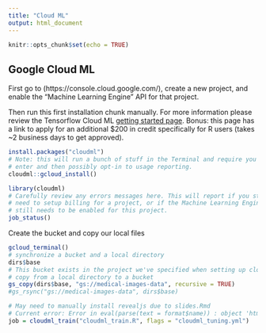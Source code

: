 ```yaml
---
title: "Cloud ML"
output: html_document
---
```


```r
knitr::opts_chunk$set(echo = TRUE)
```

## Google Cloud ML

First go to (https://console.cloud.google.com/), create a new project, and enable the "Machine Learning Engine" API for that project.

Then run this first installation chunk manually. For more information please review
the Tensorflow Cloud ML [getting started page](https://tensorflow.rstudio.com/tools/cloudml/articles/getting_started.html). Bonus: this page has a link to apply for an additional $200 in credit specifically for R users (takes ~2 business days to get approved).

```r
install.packages("cloudml")
# Note: this will run a bunch of stuff in the Terminal and require you to press
# enter and then possibly opt-in to usage reporting.
cloudml::gcloud_install()

```



```r
library(cloudml)
# Carefully review any errors messages here. This will report if you still
# need to setup billing for a project, or if the Machine Learning Engine API
# still needs to be enabled for this project.
job_status()

```

Create the bucket and copy our local files

```r
gcloud_terminal()
# synchronize a bucket and a local directory
dirs$base
# This bucket exists in the project we've specified when setting up cloudml
# copy from a local directory to a bucket
gs_copy(dirs$base, "gs://medical-images-data", recursive = TRUE)
#gs_rsync("gs://medical-images-data", dirs$base)
```

```r
# May need to manually install revealjs due to slides.Rmd
# Current error: Error in eval(parse(text = format$name)) : object 'html' not found
job = cloudml_train("cloudml_train.R", flags = "cloudml_tuning.yml")
```